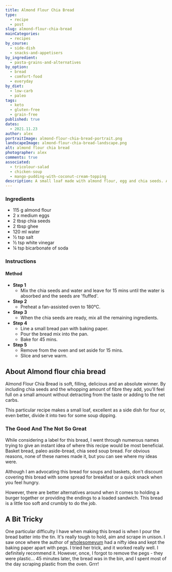 ```yaml
---
title: Almond Flour Chia Bread
type:
  - recipe
  - post
slug: almond-flour-chia-bread
mainCategories: 
  - recipes
by_course:
  - side-dish
  - snacks-and-appetisers
by_ingredient:
  - pasta-grains-and-alternatives
by_option:
  - bread
  - comfort-food
  - everyday
by_diet:
  - low-carb
  - paleo
tags: 
  - keto
  - gluten-free
  - grain-free
published: true
dates: 
  - 2021.11.23
author: alex
portraitImage: almond-flour-chia-bread-portrait.png
landscapeImage: almond-flour-chia-bread-landscape.png
alt: almond flour chia bread
photographer: alex
comments: true
associated: 
  - tricolour-salad
  - chicken-soup
  - mango-pudding-with-coconut-cream-topping
description: A small loaf made with almond flour, egg and chia seeds. A soft gluten-free alternative bread for dipping in soups or using in a basket as part of a meal.
---
```


<Ingredients>

### Ingredients
    
  - 115 g almond flour
  - 2 x medium eggs
  - 2 tbsp chia seeds
  - 2 tbsp ghee
  - 120 ml water
  - ½ tsp salt
  - ½ tsp white vinegar
  - ¼ tsp bicarbonate of soda

</Ingredients>

<Instructions>

### Instructions

#### Method

  - **Step 1**
    - Mix the chia seeds and water and leave for 15 mins until the water is absorbed and the seeds are 'fluffed'.
  - **Step 2**
    - Preheat a fan-assisted oven to 180°C.
  - **Step 3**
    - When the chia seeds are ready, mix all the remaining ingredients.
  - **Step 4**
    - Line a small bread pan with baking paper.
    - Pour the bread mix into the pan.
    - Bake for 45 mins.
  - **Step 5**
    - Remove from the oven and set aside for 15 mins.
    - Slice and serve warm.

</Instructions>

<RecipeContent>

## About Almond flour chia bread

Almond Flour Chia Bread is soft, filling, delicious and an absolute winner. By including chia seeds and the whopping amount of fibre they add, you'll feel full on a small amount without detracting from the taste or adding to the net carbs. 

This particular recipe makes a small loaf, excellent as a side dish for four or, even better, divide it into two for some soup dipping. 

### The Good And The Not So Great

While considering a label for this bread, I went through numerous names trying to give an instant idea of where this recipe would be most beneficial. Basket bread, paleo aside-bread, chia seed soup bread. For obvious reasons, none of these names made it, but you can see where my ideas were. 

Although I am advocating this bread for soups and baskets, don't discount covering this bread with some spread for breakfast or a quick snack when you feel hungry. 

However, there are better alternatives around when it comes to holding a burger together or providing the endings to a loaded sandwich. This bread is a little too soft and crumbly to do the job. 

## A Bit Tricky

One particular difficulty I have when making this bread is when I pour the bread batter into the tin. It's really tough to hold, aim and scrape in unison. I saw once where the author of [wholesomeyum](https://www.wholesomeyum.com/) had a nifty idea and kept the baking paper apart with pegs. I tried her trick, and it worked really well. I definitely recommend it. However, once, I forgot to remove the pegs - they were plastic... 45 minutes later, the bread was in the bin, and I spent most of the day scraping plastic from the oven. Grrr!

</RecipeContent>

